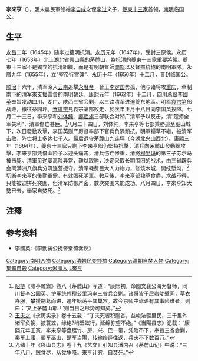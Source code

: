 '''李來亨'''（{{Bd|？||1664年}}），[[明|明]]末農民軍领袖[[李自成|李自成]]之侄[[李过|李过]]义子，[[夔東十三家|夔東十三家]]首领，[[南明|南明]]临国公。

==生平==
[[永昌|永昌]]二年（1645年）随李过擁明抗清。[[永曆_(南明)|永历]]元年（1647年），受封三原侯。永历七年（1653年）北上[[湖北|湖北]]省[[興山|興山]]縣的茅麓山，為抗清的[[夔東十三家|夔東十三家]]重要將領。夔東十三家不是獨立的抗清組織，而是有明朝督師[[閣部|閣部]]以及督撫統協的南明軍隊。永曆九年（1655年），立“聖帝行宮碑”。永历十年（1656年）十二月，晋封临国公。

[[顺治|顺治]]十六年，清军深入[[云南|云南]]追擊[[永曆帝|永曆帝]]，晉王[[李定国|李定国]]势孤，他与诸将攻[[重庆|重庆]]，牵制南下的清军來支援雲貴的南明朝廷。[[康熙|康熙]]元年（1662年）十二月，四川总督[[李國英_(清朝)|李國英]]奉旨发动四川、湖广、陕西三省会剿，以三路清军进迫夔东地區。明军[[袁宗第|袁宗第]]部战败，撤往茶园坪。[[贺道宁|贺道宁]]見袁宗第部败走，於次年正月十八日向李国英投降。七月二十三日，李来亨和[[刘体纯|刘体纯]]、[[郝摇旗|郝摇旗]]三部联合对湖广清军予以反击，清“楚师全军失利”，清軍傷亡甚巨。<ref>[[昭梿|昭梿]]《嘯亭雜錄》卷八《茅麓山》写道：“康熙初，命图文襄公海为督师，同川督李公国英、护军统领穆公里玛率三省兵会剿。诸将皆于层岩陡壁间，草衣卉服，攀援荆葛而进，逾年始荡平其巢穴。故今京师中谚语有其事险难者，则曰：‘又上茅麓山耶！’则当日之形势可知矣。”</ref>八月二十四日，刘体纯，李来亨等七部乘勝追至巫山城下，次日發動攻擊，李国英则严厉督率部下官兵负隅顽抗。明軍糧草不繼，被清军击败，阵亡将士多达七千人。最后退守茅麓山九连坪（今湖北[[兴山|兴山]]西北）。[[康熙|康熙]]三年（1664年），夔东十三家只剩下李来亨部仍堅持抗擊，清兵向茅麓山發動總攻擊，李来亨部凭借山险予以迎头痛击，清兵伤亡惨重，清將[[穆里玛|穆里玛]]的第三子苏尔马被击毙。清軍见逆寨高险异常，難以取勝，决定采取长期围困的战术，由三省辟兵会同满洲八旗兵分汛连营扼守。清军耗费巨大人力物力，修筑木城，開挖堑沟，<ref>[[王夫之|王夫之]]《永历实录》卷十五载：“丁夫死者积崖谷，益峻法驱里民，三千里外诸军负挽，披蓑笠，缘绝?峭壁蚁行，延绵弥望不绝。”《当陽县志》记载：“康熙元年壬寅，李来亨等盘踞竹、房、兴、巴一带，凭险不下，奉旨三省会剿，秦军上庸，蜀军巫山，楚军当陽，转输络绎往返，兵夫不下数百万。”</ref>切断李來亨的後勤軍需，有效困死明軍。數月後，李来亨部粮草食盡，求战不得，只能被迫拼死突圍，但清军防御严密，數次突围未能成功。八月四日，李來亨知大勢已去，舉家自焚死。<ref>光绪十年《兴山县志》卷十九《艺文》引知县潘内召《茅麓山记》中说：“三年八月，贼食尽，从党争降。来亨计穷，自焚死。”</ref>

==注釋==
{{reflist}}

==参考资料==
*李國英:《李勤襄公抚督秦蜀奏议》
{{wikisource|永曆實錄#卷十五_李來亨列傳（王光昌王光興郝永忠附）|李來亨列傳}}


{{DEFAULTSORT:L李來亨}}
[[Category:南明人物|Category:南明人物]]
[[Category:清朝民变领袖|Category:清朝民变领袖]]
[[Category:清朝自焚人物|Category:清朝自焚人物]]
[[Category:集體自殺|Category:集體自殺]]
[[Category:米脂人|Category:米脂人]]
[[Category:李姓|L來亨]]